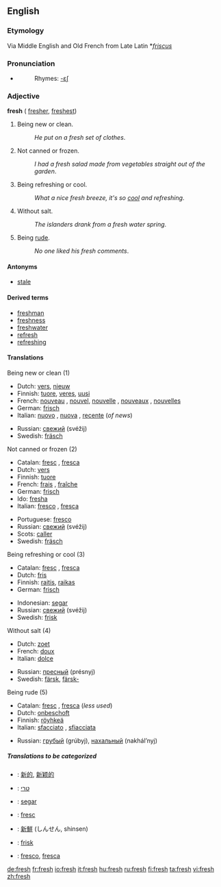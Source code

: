 ==English==

{{rank|walk|places|simple|710|fresh|noble|appearance|period}}
===Etymology===
Via Middle English and Old French from Late Latin *''[[friscus]]''

===Pronunciation===
*{{audio|en-us-fresh.ogg|Audio (US)}}
*:Rhymes: [[Rhymes:English:-ɛʃ|-ɛʃ]]

===Adjective===
'''fresh''' ({{compare}} [[fresher]], {{super}} [[freshest]])

#Being new or clean.
#:''He put on a fresh set of clothes''. 
#Not canned or frozen.
#:''I had a fresh salad made from vegetables straight out of the garden''.
#Being refreshing or cool.
#:''What a nice fresh breeze, it's so [[cool]] and refreshing''.
#Without salt.
#:''The islanders drank from a fresh water spring''.
#Being [[rude]].
#:''No one liked his fresh comments''.

====Antonyms====
*[[stale]]

====Derived terms====
*[[freshman]]
*[[freshness]]
*[[freshwater]]
*[[refresh]]
*[[refreshing]]

====Translations====
;Being new or clean (1)
{{top}}
*Dutch: [[vers]], [[nieuw]]
*Finnish: [[tuore]], [[veres]], [[uusi]]
*French: [[nouveau]] {{m}}, [[nouvel]], [[nouvelle]] {{f}}, [[nouveaux]] {{m}} {{p}}, [[nouvelles]] {{f}} {{p}}
*German: [[frisch]]
*Italian: [[nuovo]] {{m}}, [[nuova]] {{f}}, [[recente]] (''of news'')
{{mid}}
*Russian: [[свежий]] (svéžij)
*Swedish: [[fräsch]]
{{bottom}}

;Not canned or frozen (2)
{{top}}
*Catalan: [[fresc]] {{m}}, [[fresca]] {{f}}
*Dutch: [[vers]]
*Finnish: [[tuore]]
*French: [[frais]] {{m}}, [[fraîche]] {{f}}
*German: [[frisch]]
*Ido: [[fresha]]
*Italian: [[fresco]] {{m}}, [[fresca]] {{f}}
{{mid}}
*Portuguese: [[fresco]]
*Russian: [[свежий]] (svéžij)
*Scots: [[caller#Scots|caller]]
*Swedish: [[fräsch]]
{{bottom}}

;Being refreshing or cool (3)
{{top}}
*Catalan: [[fresc]] {{m}}, [[fresca]] {{f}}
*Dutch: [[fris]]
*Finnish: [[raitis]], [[raikas]]
*German: [[frisch]]
{{mid}}
*Indonesian: [[segar]]
*Russian: [[свежий]] (svéžij)
*Swedish: [[frisk]]
{{bottom}}

;Without salt (4)
{{top}}
*Dutch: [[zoet]]
*French: [[doux]]
*Italian: [[dolce]]
{{mid}}
*Russian: [[пресный]] (présnyj)
*Swedish: [[färsk]], [[färsk-]]
{{bottom}}

;Being rude (5)
{{top}}
*Catalan: [[fresc]] {{m}}, [[fresca]] {{f}} (''less used'')
*Dutch: [[onbeschoft]]
*Finnish: [[röyhkeä]]
*Italian: [[sfacciato]] {{m}}, [[sfiacciata]] {{f}}
{{mid}}
*Russian: [[грубый]] (grúbyj), [[нахальный]] (nakhál’nyj)
{{bottom}}

=====Translations to be categorized=====
{{checktrans}}

*{{ttbc|Chinese}}: [[新的]], [[新颖的]]
*{{ttbc|Hebrew}}: [[טרי]]
*{{ttbc|Indonesian}}: [[segar]]
*{{ttbc|Interlingua}}: [[fresc]]
*{{ttbc|Japanese}}: [[新鮮]] (しんせん, shinsen)
*{{ttbc|Norwegian}}: [[frisk]]
*{{ttbc|Spanish}}: [[fresco]], [[fresca]]

[[de:fresh]]
[[fr:fresh]]
[[io:fresh]]
[[it:fresh]]
[[hu:fresh]]
[[ru:fresh]]
[[fi:fresh]]
[[ta:fresh]]
[[vi:fresh]]
[[zh:fresh]]